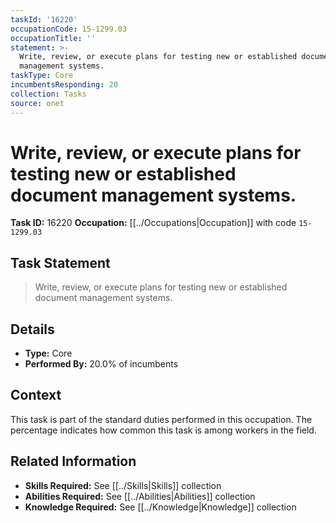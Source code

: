 ```yaml
---
taskId: '16220'
occupationCode: 15-1299.03
occupationTitle: ''
statement: >-
  Write, review, or execute plans for testing new or established document
  management systems.
taskType: Core
incumbentsResponding: 20
collection: Tasks
source: onet
---
```

# Write, review, or execute plans for testing new or established document management systems.

**Task ID:** 16220
**Occupation:** [[../Occupations|Occupation]] with code `15-1299.03`

## Task Statement

> Write, review, or execute plans for testing new or established document management systems.

## Details

- **Type:** Core
- **Performed By:** 20.0% of incumbents

## Context

This task is part of the standard duties performed in this occupation. The percentage indicates how common this task is among workers in the field.

## Related Information

- **Skills Required:** See [[../Skills|Skills]] collection
- **Abilities Required:** See [[../Abilities|Abilities]] collection
- **Knowledge Required:** See [[../Knowledge|Knowledge]] collection
